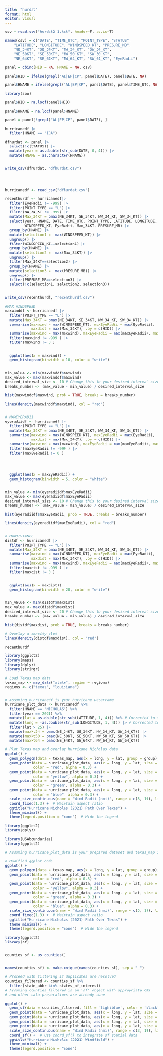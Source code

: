 ```yaml
---
title: "hurdat"
format: html
editor: visual
---
```


```r
csv = read.csv("hurdat2-1.txt", header=F, as.is=T)

names(csv) = c("DATE", "TIME_UTC", "POINT_TYPE", "STATUS", 
	"LATITUDE", "LONGITUDE", "WINDSPEED_KT", "PRESURE_MB", 
	"NE_34KT", "SE_34KT", "NW_34_KT", "SW_34_KT",
	"NE_50KT", "SE_50KT", "NW_50_KT", "SW_50_KT",
	"NE_64KT", "SE_64KT", "NW_64_KT", "SW_64_KT", "EyeRadii")

panel = cbind(HID = NA, HNAME = NA, csv)

panel$HID = ifelse(grepl("AL|EP|CP", panel$DATE), panel$DATE, NA)

panel$HNAME = ifelse(grepl("AL|EP|CP", panel$DATE), panel$TIME_UTC, NA)

library(zoo)

panel$HID = na.locf(panel$HID)

panel$HNAME = na.locf(panel$HNAME)

panel = panel[!grepl("AL|EP|CP", panel$DATE), ]
```

```r
hurricanedf |>
  filter(HNAME == "IDA")
```


```r
dfhurdat <- panel |>
  select(!c(STATUS)) |>
  mutate(year = as.double(str_sub(DATE, 0, 4))) |>
  mutate(HNAME = as.character(HNAME)) 


write_csv(dfhurdat, "dfhurdat.csv")




hurricanedf <- read_csv("dfhurdat.csv")

recenthurdf <- hurricanedf|>
  filter(EyeRadii != -999) |>
  filter(POINT_TYPE == "L") |>
  filter(NW_34_KT != -999) |>
  mutate(Max_34KT = pmax(NE_34KT, SE_34KT, NW_34_KT, SW_34_KT)) |>
  select(year, HNAME, DATE, TIME_UTC, POINT_TYPE, LATITUDE, LONGITUDE, 
         WINDSPEED_KT, EyeRadii, Max_34KT, PRESURE_MB) |>
  group_by(HNAME) |>
  mutate(selection1 =  max(WINDSPEED_KT)) |>
  ungroup() |>
  filter(WINDSPEED_KT==selection1) |>
  group_by(HNAME) |>
  mutate(selection2 =  max(Max_34KT)) |>
  ungroup() |>
  filter(Max_34KT==selection2) |>
  group_by(HNAME) |>
  mutate(selection3 =  max(PRESURE_MB)) |>
  ungroup() |>
  filter(PRESURE_MB==selection3) |>
  select(!c(selection1, selection2, selection3))
    

write_csv(recenthurdf, "recenthurdf.csv")
```

```r

#MAX WINDSPEED
maxwinddf <- hurricanedf |>
  filter(POINT_TYPE == "L") |>
  mutate(Max_34KT = pmax(NE_34KT, SE_34KT, NW_34_KT, SW_34_KT)) |>
  summarise(maxwind = max(WINDSPEED_KT), maxEyeRadii = max(EyeRadii), 
            maxdist = max(Max_34KT), .by = c(HID)) |>
  summarise(maxwind = max(maxwind), maxEyeRadii = max(maxEyeRadii), maxdist = max(maxdist), .by = c(HID)) |>
  filter(maxwind != -999 ) |>
  filter(maxwind != 0 )  


  ggplot(aes(x = maxwind)) + 
  geom_histogram(binwidth = 10, color = "white")


min_value <- min(maxwinddf$maxwind)
max_value <- max(maxwinddf$maxwind)
desired_interval_size <- 10 # Change this to your desired interval size
breaks_number <- (max_value - min_value) / desired_interval_size

hist(maxwinddf$maxwind, prob = TRUE, breaks = breaks_number)

lines(density(maxwinddf$maxwind), col = "red")


# MAXEYERADII
eyeradiidf <- hurricanedf |>
  filter(POINT_TYPE == "L") |>
  mutate(Max_34KT = pmax(NE_34KT, SE_34KT, NW_34_KT, SW_34_KT)) |>
  summarise(maxwind = max(WINDSPEED_KT), maxEyeRadii = max(EyeRadii), 
            maxdist = max(Max_34KT), .by = c(HID)) |>
  summarise(maxwind = max(maxwind), maxEyeRadii = max(maxEyeRadii), maxdist = max(maxdist), .by = c(HID)) |>
  filter(maxEyeRadii != -999 ) |>
  filter(maxEyeRadii != 0 ) 




  ggplot(aes(x = maxEyeRadii)) + 
  geom_histogram(binwidth = 5, color = "white")


min_value <- min(eyeradiidf$maxEyeRadii)
max_value <- max(eyeradiidf$maxEyeRadii)
desired_interval_size <- 10 # Change this to your desired interval size
breaks_number <- (max_value - min_value) / desired_interval_size

hist(eyeradiidf$maxEyeRadii, prob = TRUE, breaks = breaks_number)

lines(density(eyeradiidf$maxEyeRadii), col = "red")


# MAXDISTANCE
distdf <- hurricanedf |>
  filter(POINT_TYPE == "L") |>
  mutate(Max_34KT = pmax(NE_34KT, SE_34KT, NW_34_KT, SW_34_KT)) |>
  summarise(maxwind = max(WINDSPEED_KT), maxEyeRadii = max(EyeRadii), 
            maxdist = max(Max_34KT), .by = c(HID)) |>
  summarise(maxwind = max(maxwind), maxEyeRadii = max(maxEyeRadii), maxdist = max(maxdist), .by = c(HID)) |>
  filter(maxdist != -999 ) |>
  filter(maxdist != 0 ) 


  ggplot(aes(x = maxdist)) + 
  geom_histogram(binwidth = 20, color = "white") 


min_value <- min(distdf$maxdist)
max_value <- max(distdf$maxdist)
desired_interval_size <- 20 # Change this to your desired interval size
breaks_number <- (max_value - min_value) / desired_interval_size

hist(distdf$maxdist, prob = TRUE, breaks = breaks_number)

# Overlay a density plot
lines(density(distdf$maxdist), col = "red")


```


```r
recenthurdf
```

```r
library(ggplot2)
library(maps)
library(dplyr)
library(stringr)

# Load Texas map data
texas_map <- map_data("state", region = regions)
regions <- c("texas", "louisiana")


# Assuming hurricanedf is your hurricane DataFrame
hurricane_plot_data <- hurricanedf %>%
  filter(HNAME == "NICHOLAS") %>%
  filter(year == 2021) %>%
  mutate(lat = as.double(str_sub(LATITUDE, 1, 4))) %>% # Corrected to start at 1 instead of 0
  mutate(long = -as.double(str_sub(LONGITUDE, 1, 4))) |> # Corrected to start at 1 instead of 0
  filter(lat > 25) |>
  mutate(maxkt34 = pmax(NE_34KT, SE_34KT, NW_34_KT, SW_34_KT)) |>
  mutate(maxkt50 = pmax(NE_50KT, SE_50KT, NW_50_KT, SW_50_KT)) |>
  mutate(maxkt64 = pmax(NE_64KT, SE_64KT, NW_64_KT, SW_64_KT)) 

# Plot Texas map and overlay hurricane Nicholas data
ggplot() +
  geom_polygon(data = texas_map, aes(x = long, y = lat, group = group), fill = "lightblue", color = "white") +
  geom_point(data = hurricane_plot_data, aes(x = long, y = lat, size = ifelse(EyeRadii == 0, NA, EyeRadii)), 
             color = "red", alpha = 0.3) +
  geom_point(data = hurricane_plot_data, aes(x = long, y = lat, size = ifelse(maxkt34 == 0, NA, maxkt34)), 
             color = "yellow", alpha = 0.3) +
  geom_point(data = hurricane_plot_data, aes(x = long, y = lat, size = ifelse(maxkt50 == 0, NA, maxkt50)), 
             color = "green", alpha = 0.3) +
  geom_point(data = hurricane_plot_data, aes(x = long, y = lat, size = ifelse(maxkt64 == 0, NA, maxkt64)), 
             color = "blue", alpha = 0.3) +
  scale_size_continuous(name = "Wind Radii (nmi)", range = c(3, 19), limits = c(1, NA)) +  # Ensure 0 values are not plotted
  coord_fixed(1.3) +  # Maintain aspect ratio
  ggtitle("Hurricane Nicholas (2021) Path Over Texas") +
  theme_minimal() +
  theme(legend.position = "none")  # Hide the legend
```

```r
library(ggplot2)
library(dplyr)

library(USAboundaries)
library(ggplot2)

# Assuming hurricane_plot_data is your prepared dataset and texas_map is already loaded

# Modified ggplot code
ggplot() +
  geom_polygon(data = texas_map, aes(x = long, y = lat, group = group), fill = "lightblue", color = "white") +
  geom_point(data = hurricane_plot_data, aes(x = long, y = lat, size = ifelse(EyeRadii == 0, NA, EyeRadii)), 
             color = "red", alpha = 0.3) +
  geom_point(data = hurricane_plot_data, aes(x = long, y = lat, size = ifelse(maxkt34 == 0, NA, maxkt34)), 
             color = "yellow", alpha = 0.3) +
  geom_point(data = hurricane_plot_data, aes(x = long, y = lat, size = ifelse(maxkt50 == 0, NA, maxkt50)), 
             color = "green", alpha = 0.3) +
  geom_point(data = hurricane_plot_data, aes(x = long, y = lat, size = ifelse(maxkt64 == 0, NA, maxkt64)), 
             color = "blue", alpha = 0.3) +
  scale_size_continuous(name = "Wind Radii (nmi)", range = c(3, 19), limits = c(1, NA)) +  # Ensure 0 values are not plotted
  coord_fixed(1.3) +  # Maintain aspect ratio
  ggtitle("Hurricane Nicholas (2021) Path Over Texas") +
  theme_minimal() +
  theme(legend.position = "none")  # Hide the legend

```


```r
library(ggplot2)
library(sf)


counties_sf <- us_counties()


names(counties_sf) <- make.unique(names(counties_sf), sep = "_")

# Proceed with filtering if duplicates are resolved
counties_filtered <- counties_sf %>%
  filter(state_abbr %in% states_of_interest)
# Assuming counties_filtered is an 'sf' object with appropriate CRS
# and other data preparations are already done

ggplot() +
  geom_sf(data = counties_filtered, fill = 'lightblue', color = "black", size = 0.25, alpha = 0.5) +  # County boundaries
  geom_point(data = hurricane_plot_data, aes(x = long, y = lat, size = ifelse(EyeRadii == 0, NA, EyeRadii)), color = "red", alpha = 0.3) +
  geom_point(data = hurricane_plot_data, aes(x = long, y = lat, size = ifelse(maxkt34 == 0, NA, maxkt34)), color = "yellow", alpha = 0.3) +
  geom_point(data = hurricane_plot_data, aes(x = long, y = lat, size = ifelse(maxkt50 == 0, NA, maxkt50)), color = "green", alpha = 0.3) +
  geom_point(data = hurricane_plot_data, aes(x = long, y = lat, size = ifelse(maxkt64 == 0, NA, maxkt64)), color = "blue", alpha = 0.3) +
  scale_size_continuous(name = "Wind Radii (nmi)", range = c(3, 19), limits = c(1, NA)) +
  coord_sf() +  # Use coord_sf() to integrate sf spatial data
  ggtitle("Hurricane Nicholas (2021) Windfield") +
  theme_minimal() +
  theme(legend.position = "none")


```


```r

```







